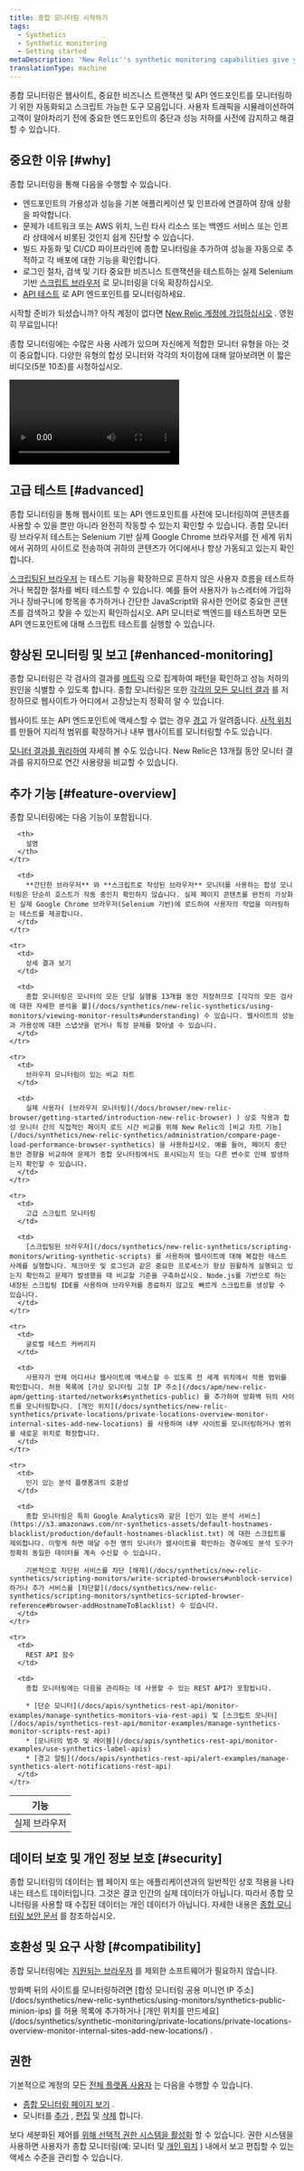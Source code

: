 ```yaml
---
title: 종합 모니터링 시작하기
tags:
  - Synthetics
  - Synthetic monitoring
  - Getting started
metaDescription: 'New Relic''s synthetic monitoring capabilities give you automated, scriptable tools to monitor your websites, critical business transactions, and API endpoints.'
translationType: machine
---
```


종합 모니터링은 웹사이트, 중요한 비즈니스 트랜잭션 및 API 엔드포인트를 모니터링하기 위한 자동화되고 스크립트 가능한 도구 모음입니다. 사용자 트래픽을 시뮬레이션하여 고객이 알아차리기 전에 중요한 엔드포인트의 중단과 성능 저하를 사전에 감지하고 해결할 수 있습니다.

## 중요한 이유 [#why]

종합 모니터링을 통해 다음을 수행할 수 있습니다.

* 엔드포인트의 가용성과 성능을 기본 애플리케이션 및 인프라에 연결하여 장애 상황을 파악합니다.
* 문제가 네트워크 또는 AWS 위치, 느린 타사 리소스 또는 백엔드 서비스 또는 인프라 상태에서 비롯된 것인지 쉽게 진단할 수 있습니다.
* 빌드 자동화 및 CI/CD 파이프라인에 종합 모니터링을 추가하여 성능을 자동으로 추적하고 각 배포에 대한 기능을 확인합니다.
* 로그인 절차, 검색 및 기타 중요한 비즈니스 트랜잭션을 테스트하는 실제 Selenium 기반 [스크립트 브라우저](/docs/synthetics/new-relic-synthetics/scripting-monitors/writing-synthetic-scripts) 로 모니터링을 더욱 확장하십시오.
* [API 테스트](/docs/synthetics/new-relic-synthetics/scripting-monitors/writing-api-tests) 로 API 엔드포인트를 모니터링하세요.

시작할 준비가 되셨습니까? 아직 계정이 없다면 [New Relic 계정에 가입하십시오](https://newrelic.com/signup) . 영원히 무료입니다!

종합 모니터링에는 수많은 사용 사례가 있으며 자신에게 적합한 모니터 유형을 아는 것이 중요합니다. 다양한 유형의 합성 모니터와 각각의 차이점에 대해 알아보려면 이 짧은 비디오(5분 10초)를 시청하십시오.

<Video
  id="EN5FkIW8YWk"
  type="youtube"
/>

## 고급 테스트 [#advanced]

종합 모니터링을 통해 웹사이트 또는 API 엔드포인트를 사전에 모니터링하여 콘텐츠를 사용할 수 있을 뿐만 아니라 완전히 작동할 수 있는지 확인할 수 있습니다. 종합 모니터링 브라우저 테스트는 Selenium 기반 실제 Google Chrome 브라우저를 전 세계 위치에서 귀하의 사이트로 전송하여 귀하의 콘텐츠가 어디에서나 항상 가동되고 있는지 확인합니다.

[스크립팅된 브라우저](/docs/synthetics/new-relic-synthetics/scripting-monitors/writing-synthetic-scripts) 는 테스트 기능을 확장하므로 흔하지 않은 사용자 흐름을 테스트하거나 복잡한 절차를 베타 테스트할 수 있습니다. 예를 들어 사용자가 뉴스레터에 가입하거나 장바구니에 항목을 추가하거나 간단한 JavaScript와 유사한 언어로 중요한 콘텐츠를 검색하고 찾을 수 있는지 확인하십시오. API 모니터로 백엔드를 테스트하면 모든 API 엔드포인트에 대해 스크립트 테스트를 실행할 수 있습니다.

## 향상된 모니터링 및 보고 [#enhanced-monitoring]

종합 모니터링은 각 검사의 결과를 [메트릭](/docs/synthetics/new-relic-synthetics/dashboards/synthetics-overview-dashboard) 으로 집계하여 패턴을 확인하고 성능 저하의 원인을 식별할 수 있도록 합니다. 종합 모니터링은 또한 [각각의 모든 모니터 결과](/docs/synthetics/new-relic-synthetics/using-monitors/viewing-monitor-results#understanding) 를 저장하므로 웹사이트가 어디에서 고장났는지 정확히 알 수 있습니다.

웹사이트 또는 API 엔드포인트에 액세스할 수 없는 경우 [경고](/docs/synthetics/new-relic-synthetics/using-monitors/alerting-synthetics) 가 알려줍니다. [사적 위치](/docs/synthetics/new-relic-synthetics/private-locations/private-locations-overview-monitor-internal-sites-add-new-locations) 를 만들어 지리적 범위를 확장하거나 내부 웹사이트를 모니터링할 수도 있습니다.

[모니터 결과를 쿼리하여](/docs/using-new-relic/data/understand-data/query-new-relic-data) 자세히 볼 수도 있습니다. New Relic은 13개월 동안 모니터 결과를 유지하므로 연간 사용량을 비교할 수 있습니다.

## 추가 기능 [#feature-overview]

종합 모니터링에는 다음 기능이 포함됩니다.

<table>
  <thead>
    <tr>
      <th width={200}>
        기능
      </th>

      <th>
        설명
      </th>
    </tr>
  </thead>

  <tbody>
    <tr>
      <td>
        실제 브라우저
      </td>

      <td>
        **간단한 브라우저** 와 **스크립트로 작성된 브라우저** 모니터를 사용하는 합성 모니터링은 단순히 호스트가 작동 중인지 확인하지 않습니다. 실제 페이지 콘텐츠를 완전히 가상화된 실제 Google Chrome 브라우저(Selenium 기반)에 로드하여 사용자의 작업을 미러링하는 테스트를 제공합니다.
      </td>
    </tr>

    <tr>
      <td>
        상세 결과 보기
      </td>

      <td>
        종합 모니터링은 모니터의 모든 단일 실행을 13개월 동안 저장하므로 [각각의 모든 검사에 대한 자세한 분석을 볼](/docs/synthetics/new-relic-synthetics/using-monitors/viewing-monitor-results#understanding) 수 있습니다. 웹사이트의 성능과 가용성에 대한 스냅샷을 얻거나 특정 문제를 찾아낼 수 있습니다.
      </td>
    </tr>

    <tr>
      <td>
        브라우저 모니터링이 있는 비교 차트
      </td>

      <td>
        실제 사용자( [브라우저 모니터링](/docs/browser/new-relic-browser/getting-started/introduction-new-relic-browser) ) 상호 작용과 합성 모니터 간의 직접적인 페이지 로드 시간 비교를 위해 New Relic의 [비교 차트 기능](/docs/synthetics/new-relic-synthetics/administration/compare-page-load-performance-browser-synthetics) 을 사용하십시오. 예를 들어, 페이지 중단 동안 경향을 비교하여 문제가 종합 모니터링에서도 표시되는지 또는 다른 변수로 인해 발생하는지 확인할 수 있습니다.
      </td>
    </tr>

    <tr>
      <td>
        고급 스크립트 모니터링
      </td>

      <td>
        [스크립팅된 브라우저](/docs/synthetics/new-relic-synthetics/scripting-monitors/writing-synthetic-scripts) 를 사용하여 웹사이트에 대해 복잡한 테스트 사례를 실행합니다. 체크아웃 및 로그인과 같은 중요한 프로세스가 항상 원활하게 실행되고 있는지 확인하고 문제가 발생했을 때 비교할 기준을 구축하십시오. Node.js를 기반으로 하는 내장된 스크립팅 IDE를 사용하여 브라우저를 종료하지 않고도 빠르게 스크립트를 생성할 수 있습니다.
      </td>
    </tr>

    <tr>
      <td>
        글로벌 테스트 커버리지
      </td>

      <td>
        사용자가 언제 어디서나 웹사이트에 액세스할 수 있도록 전 세계 위치에서 적용 범위를 확인합니다. 허용 목록에 [가상 모니터링 고정 IP 주소](/docs/apm/new-relic-apm/getting-started/networks#synthetics-public) 를 추가하여 방화벽 뒤의 사이트를 모니터링합니다. [개인 위치](/docs/synthetics/new-relic-synthetics/private-locations/private-locations-overview-monitor-internal-sites-add-new-locations) 를 사용하여 내부 사이트를 모니터링하거나 범위를 새로운 위치로 확장합니다.
      </td>
    </tr>

    <tr>
      <td>
        인기 있는 분석 플랫폼과의 호환성
      </td>

      <td>
        종합 모니터링은 특히 Google Analytics와 같은 [인기 있는 분석 서비스](https://s3.amazonaws.com/nr-synthetics-assets/default-hostnames-blacklist/production/default-hostnames-blacklist.txt) 에 대한 스크립트를 제외합니다. 이렇게 하면 매달 수천 명의 모니터가 웹사이트를 확인하는 경우에도 분석 도구가 정확히 동일한 데이터를 계속 수신할 수 있습니다.

        기본적으로 차단된 서비스를 차단 [해제](/docs/synthetics/new-relic-synthetics/scripting-monitors/write-scripted-browsers#unblock-service) 하거나 추가 서비스를 [차단할](/docs/synthetics/new-relic-synthetics/scripting-monitors/synthetics-scripted-browser-reference#browser-addHostnameToBlacklist) 수 있습니다.
      </td>
    </tr>

    <tr>
      <td>
        REST API 함수
      </td>

      <td>
        종합 모니터링에는 다음을 관리하는 데 사용할 수 있는 REST API가 포함됩니다.

        * [단순 모니터](/docs/apis/synthetics-rest-api/monitor-examples/manage-synthetics-monitors-via-rest-api) 및 [스크립트 모니터](/docs/apis/synthetics-rest-api/monitor-examples/manage-synthetics-monitor-scripts-rest-api)
        * [모니터의 범주 및 레이블](/docs/apis/synthetics-rest-api/monitor-examples/use-synthetics-label-apis)
        * [경고 알림](/docs/apis/synthetics-rest-api/alert-examples/manage-synthetics-alert-notifications-rest-api)
      </td>
    </tr>
  </tbody>
</table>

## 데이터 보호 및 개인 정보 보호 [#security]

종합 모니터링의 데이터는 웹 페이지 또는 애플리케이션과의 일반적인 상호 작용을 나타내는 테스트 데이터입니다. 그것은 결코 인간의 실제 데이터가 아닙니다. 따라서 종합 모니터링을 사용할 때 수집된 데이터는 개인 데이터가 아닙니다. 자세한 내용은 [종합 모니터링 보안 문서](/docs/synthetics/new-relic-synthetics/getting-started/security-new-relic-synthetics) 를 참조하십시오.

## 호환성 및 요구 사항 [#compatibility]

종합 모니터링에는 [지원되는 브라우저](/docs/apm/new-relic-apm/getting-started/supported-browsers) 를 제외한 소프트웨어가 필요하지 않습니다.

<Callout variant="important">
  방화벽 뒤의 사이트를 모니터링하려면 [합성 모니터링 공용 미니언 IP 주소](/docs/synthetics/new-relic-synthetics/using-monitors/synthetics-public-minion-ips) 를 허용 목록에 추가하거나 [개인 위치를 만드세요](/docs/synthetics/synthetic-monitoring/private-locations/private-locations-overview-monitor-internal-sites-add-new-locations/) .
</Callout>

## 권한

기본적으로 계정의 모든 [전체 플랫폼 사용자](docs/accounts/accounts-billing/new-relic-one-user-management/user-type/#user-type-comparison-table) 는 다음을 수행할 수 있습니다.

* [종합 모니터링 페이지 보기](/docs/synthetics/new-relic-synthetics/dashboards) .
* 모니터를 [추가](/docs/synthetics/new-relic-synthetics/using-monitors/add-edit-monitors#adding-monitors) , [편집](/docs/synthetics/new-relic-synthetics/using-monitors/add-edit-monitors#editing-monitors) 및 [삭제](/docs/synthetics/new-relic-synthetics/using-monitors/add-edit-monitors#deleting-monitors) 합니다.

보다 세분화된 제어를 [위해 선택적 권한 시스템을 활성화](/docs/synthetics/new-relic-synthetics/administration/synthetics-permissions-user-groups) 할 수 있습니다. 권한 시스템을 사용하면 사용자가 종합 모니터링(예: 모니터 및 [개인 위치](/docs/synthetics/new-relic-synthetics/private-locations/private-locations-overview-monitor-internal-sites-add-new-locations) ) 내에서 보고 편집할 수 있는 액세스 수준을 관리할 수 있습니다.